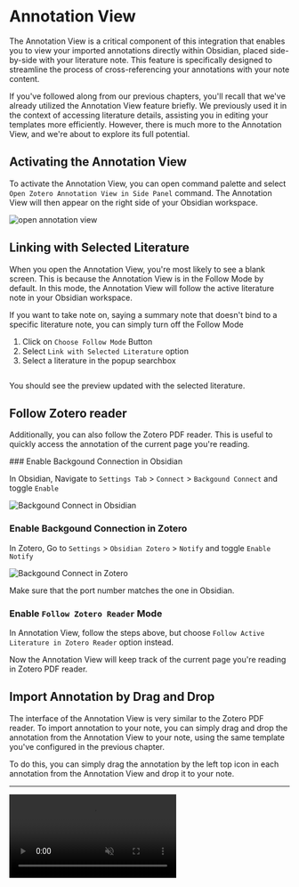 
# Annotation View

The Annotation View is a critical component of this integration that enables you to view your imported annotations directly within Obsidian, placed side-by-side with your literature note. This feature is specifically designed to streamline the process of cross-referencing your annotations with your note content.

If you've followed along from our previous chapters, you'll recall that we've already utilized the Annotation View feature briefly. We previously used it in the context of accessing literature details, assisting you in editing your templates more efficiently. However, there is much more to the Annotation View, and we're about to explore its full potential.

## Activating the Annotation View

To activate the Annotation View, you can open command palette and select `Open Zotero Annotation View in Side Panel` command. The Annotation View will then appear on the right side of your Obsidian workspace.

![open annotation view](/img/open-annotation-view.png)

## Linking with Selected Literature

When you open the Annotation View, you're most likely to see a blank screen. This is because the Annotation View is in the Follow Mode by default. In this mode, the Annotation View will follow the active literature note in your Obsidian workspace.

If you want to take note on, saying a summary note that doesn't bind to a specific literature note, you can simply turn off the Follow Mode

1. Click on `Choose Follow Mode` Button
2. Select `Link with Selected Literature` option
3. Select a literature in the popup searchbox

<Image
  src="/img/annot-view-pick-literature.png"
  alt="Pick Literature in Annotation View"
  width="500"
  height="0"
/>

You should see the preview updated with the selected literature.

## Follow Zotero reader

Additionally, you can also follow the Zotero PDF reader. This is useful to quickly access the annotation of the current page you're reading.

<Steps>
### Enable Backgound Connection in Obsidian

In Obsidian, Navigate to `Settings Tab` > `Connect` > `Backgound Connect` and toggle `Enable`

![Backgound Connect in Obsidian](/img/connect-cfg-obsidian.png)

### Enable Backgound Connection in Zotero

In Zotero, Go to `Settings` > `Obsidian Zotero` > `Notify` and toggle `Enable Notify`

![Backgound Connect in Zotero](/img/bg-connect-zotero.png)

Make sure that the port number matches the one in Obsidian.

### Enable `Follow Zotero Reader` Mode

In Annotation View, follow the steps above, but choose `Follow Active Literature in Zotero Reader` option instead.

Now the Annotation View will keep track of the current page you're reading in Zotero PDF reader.

</Steps>

## Import Annotation by Drag and Drop

The interface of the Annotation View is very similar to the Zotero PDF reader. To import annotation to your note, you can simply drag and drop the annotation from the Annotation View to your note, using the same template you've configured in the previous chapter.

To do this, you can simply drag the annotation by the left top icon in each annotation from the Annotation View and drop it to your note.

---

<video autoPlay loop muted playsInline>
  <source src="/img/annot-view-dnd.mp4" type="video/mp4" />
  <Image
    src="/img/annot-view-dnd.gif"
    alt="Annotation View Drag-n-Drop"
    width="1080"
    height="0"
  />
</video>
